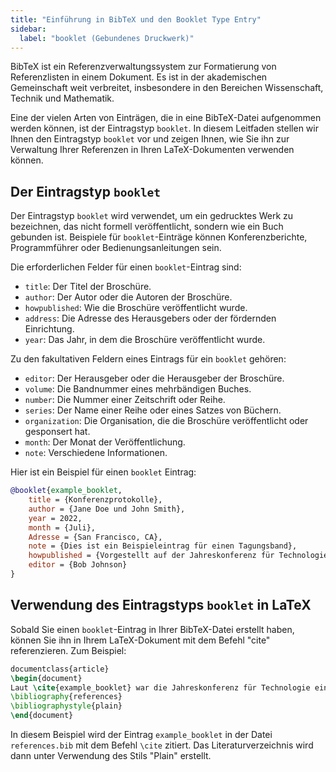 ```yaml
---
title: "Einführung in BibTeX und den Booklet Type Entry"
sidebar:
  label: "booklet (Gebundenes Druckwerk)"
---
```



BibTeX ist ein Referenzverwaltungssystem zur Formatierung von Referenzlisten in einem Dokument. Es ist in der akademischen Gemeinschaft weit verbreitet, insbesondere in den Bereichen Wissenschaft, Technik und Mathematik.

Eine der vielen Arten von Einträgen, die in eine BibTeX-Datei aufgenommen werden können, ist der Eintragstyp `booklet`. In diesem Leitfaden stellen wir Ihnen den Eintragstyp `booklet` vor und zeigen Ihnen, wie Sie ihn zur Verwaltung Ihrer Referenzen in Ihren LaTeX-Dokumenten verwenden können.

<CiteDrive/>

## Der Eintragstyp `booklet`

Der Eintragstyp `booklet` wird verwendet, um ein gedrucktes Werk zu bezeichnen, das nicht formell veröffentlicht, sondern wie ein Buch gebunden ist. Beispiele für `booklet`-Einträge können Konferenzberichte, Programmführer oder Bedienungsanleitungen sein.

Die erforderlichen Felder für einen `booklet`-Eintrag sind:

- `title`:  Der Titel der Broschüre.
- `author`: Der Autor oder die Autoren der Broschüre.
- `howpublished`: Wie die Broschüre veröffentlicht wurde.
- `address`: Die Adresse des Herausgebers oder der fördernden Einrichtung.
- `year`: Das Jahr, in dem die Broschüre veröffentlicht wurde.

Zu den fakultativen Feldern eines Eintrags für ein `booklet` gehören:

- `editor`: Der Herausgeber oder die Herausgeber der Broschüre.
- `volume`: Die Bandnummer eines mehrbändigen Buches.
- `number`: Die Nummer einer Zeitschrift oder Reihe.
- `series`: Der Name einer Reihe oder eines Satzes von Büchern.
- `organization`: Die Organisation, die die Broschüre veröffentlicht oder gesponsert hat.
- `month`: Der Monat der Veröffentlichung.
- `note`: Verschiedene Informationen.

Hier ist ein Beispiel für einen `booklet` Eintrag:

```bibtex
@booklet{example_booklet,
	title = {Konferenzprotokolle},
	author = {Jane Doe und John Smith},
	year = 2022,
	month = {Juli},
	Adresse = {San Francisco, CA},
	note = {Dies ist ein Beispieleintrag für einen Tagungsband},
	howpublished = {Vorgestellt auf der Jahreskonferenz für Technologie},
	editor = {Bob Johnson}
}

```

## Verwendung des Eintragstyps `booklet` in LaTeX

Sobald Sie einen `booklet`-Eintrag in Ihrer BibTeX-Datei erstellt haben, können Sie ihn in Ihrem LaTeX-Dokument mit dem Befehl "cite" referenzieren. Zum Beispiel:


```latex
documentclass{article}  
\begin{document}  
Laut \cite{example_booklet} war die Jahreskonferenz für Technologie ein Erfolg.  
\bibliography{references} 
\bibliographystyle{plain}  
\end{document}
```

In diesem Beispiel wird der Eintrag `example_booklet` in der Datei `references.bib` mit dem Befehl `\cite` zitiert. Das Literaturverzeichnis wird dann unter Verwendung des Stils "Plain" erstellt.